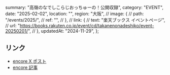   summary: "高嶺のなでしこらじおっちゅーの！公開収録",
  category: "EVENT",
  date: "2025-02-02",
  location: "",
  region: "大阪",
  // image: {
  //   path: "/events/2025/",
  //   ref: "",
  // },
  // link: {
  //   text: "楽天ブックス イベントページ",
  //   url: "https://books.rakuten.co.jp/event/cd/takanenonadeshiko/event-20250201/",
  // },
  updatedAt: "2024-11-29",
};

## リンク

- [encore X ポスト](https://x.com/encore_inf/status/1862453955722084376)
- [encore 記事](https://e.usen.com/news/news-release/-x-3d.html)
